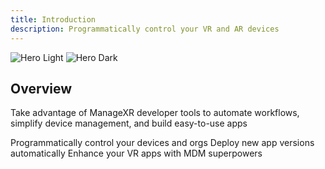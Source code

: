 ```yaml
---
title: Introduction
description: Programmatically control your VR and AR devices
---
```


<img
  className="block dark:hidden"
  src="/images/hero-img-developer.svg"
  alt="Hero Light"
/>
<img
  className="hidden dark:block"
  src="/images/hero-img-developer.svg"
  alt="Hero Dark"
/>

## Overview

Take advantage of ManageXR developer tools to automate workflows, simplify device management, and build easy-to-use apps

<CardGroup cols={2}>
  <Card
    title="API"
    icon="code"
    href="/api-reference/introduction"
  >
    Programmatically control your devices and orgs
  </Card>
  <Card
    title="CLI"
    icon="code"
    href="/cli-reference/introduction"
  >
    Deploy new app versions automatically
  </Card>
  <Card
    title="Unity SDK"
    icon="code"
    href="/sdk-reference/introduction"
  >
    Enhance your VR apps with MDM superpowers
  </Card>
</CardGroup>

